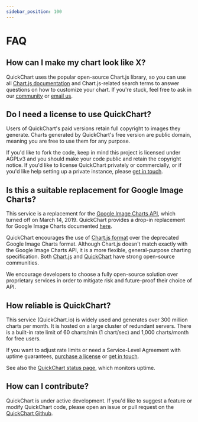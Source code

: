 ```yaml
---
sidebar_position: 100
---
```


# FAQ

## How can I make my chart look like X?

QuickChart uses the popular open-source Chart.js library, so you can use all [Chart.js documentation](https://www.chartjs.org/docs/2.9.4/charts/) and Chart.js-related search terms to answer questions on how to customize your chart. If you're stuck, feel free to ask in our [community](https://community.quickchart.io) or [email us](mailto:support@quickchart.io).

## Do I need a license to use QuickChart?

Users of QuickChart's paid versions retain full copyright to images they generate. Charts generated by QuickChart's free version are public domain, meaning you are free to use them for any purpose.

If you'd like to fork the code, keep in mind this project is licensed under AGPLv3 and you should make your code public and retain the copyright notice. If you'd like to license QuickChart privately or commercially, or if you'd like help setting up a private instance, please [get in touch](mailto:support@quickchart.io).

## Is this a suitable replacement for Google Image Charts?

This service is a replacement for the [Google Image Charts API](https://developers.google.com/chart/image/), which turned off on March 14, 2019. QuickChart provides a drop-in replacement for Google Image Charts documented [here](https://quickchart.io/documentation/migrating-from-google-image-charts/).

QuickChart encourages the use of [Chart.js format](https://www.chartjs.org/docs/2.9.4/charts/) over the deprecated Google Image Charts format. Although Chart.js doesn't match exactly with the Google Image Charts API, it is a more flexible, general-purpose charting specification. Both [Chart.js](https://github.com/chartjs/Chart.js) and [QuickChart](https://github.com/typpo/quickchart) have strong open-source communities.

We encourage developers to choose a fully open-source solution over proprietary services in order to mitigate risk and future-proof their choice of API.

## How reliable is QuickChart?

This service (QuickChart.io) is widely used and generates over 300 million charts per month. It is hosted on a large cluster of redundant servers. There is a built-in rate limit of 60 charts/min (1 chart/sec) and 1,000 charts/month for free users.

If you want to adjust rate limits or need a Service-Level Agreement with uptime guarantees, [purchase a license](https://quickchart.io/pricing) or [get in touch](mailto:support@quickchart.io).

See also the [QuickChart status page](https://status.quickchart.io/), which monitors uptime.

## How can I contribute?

QuickChart is under active development. If you'd like to suggest a feature or modify QuickChart code, please open an issue or pull request on the [QuickChart Github](https://www.github.com/typpo/quickchart).

